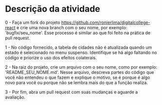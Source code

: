 
# Descrição da atividade

0 - Faça um fork do projeto https://github.com/ronierlima/digitalcollege-react e crie uma nova branch com o seu nome, por exemplo: 'bugfix/seu_nome'. Esse processo é similar ao que foi feito na prática de pull request.

1 - No código fornecido, a tabela de cidades não é atualizada quando um estado é selecionado no menu suspenso. Identifique se há algo faltando no código e priorize o uso dos efeitos colaterais.

2 - Na raiz do projeto, crie um arquivo com o seu nome, como por exemplo: 'README_SEU_NOME.md'. Nesse arquivo, descreva partes do código que você não entendeu o que fazem e explique o motivo, se é porque é algo novo para você ou porque não se lembra mais do que a função realiza.

3 - Por fim, abra um pull request com suas mudanças e aguarde a avaliação.